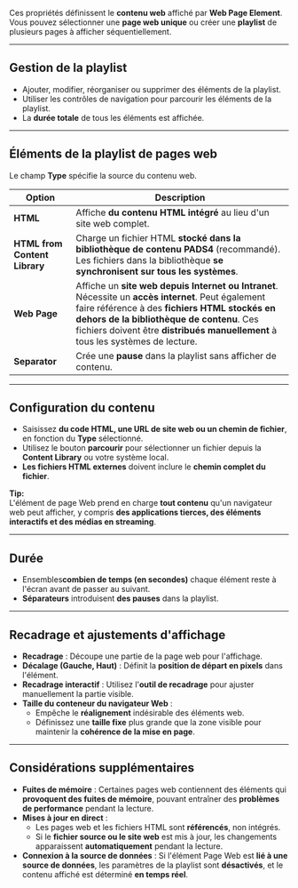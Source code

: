 Ces propriétés définissent le **contenu web** affiché par **Web Page Element**. Vous pouvez sélectionner une **page web unique** ou créer une **playlist** de plusieurs pages à afficher séquentiellement.

***

## **Gestion de la playlist**

* Ajouter, modifier, réorganiser ou supprimer des éléments de la playlist.
* Utiliser les contrôles de navigation pour parcourir les éléments de la playlist.
* La **durée totale** de tous les éléments est affichée.

***

## **Éléments de la playlist de pages web**

Le champ **Type** spécifie la source du contenu web.

| **Option**                    | **Description**                                                                                                                                                                                                                                                                     |
| ----------------------------- | ----------------------------------------------------------------------------------------------------------------------------------------------------------------------------------------------------------------------------------------------------------------------------------- |
| **HTML**                      | Affiche **du contenu HTML intégré** au lieu d'un site web complet.                                                                                                                                                                                                                  |
| **HTML from Content Library** | Charge un fichier HTML **stocké dans la bibliothèque de contenu PADS4** (recommandé). Les fichiers dans la bibliothèque **se synchronisent sur tous les systèmes**.                                                                                                                 |
| **Web Page**                  | Affiche un **site web depuis Internet ou Intranet**. Nécessite un **accès internet**. Peut également faire référence à des **fichiers HTML stockés en dehors de la bibliothèque de contenu**. Ces fichiers doivent être **distribués manuellement** à tous les systèmes de lecture. |
| **Separator**                 | Crée une **pause** dans la playlist sans afficher de contenu.                                                                                                                                                                                                                       |

***

## **Configuration du contenu**

* Saisissez **du code HTML, une URL de site web ou un chemin de fichier**, en fonction du **Type** sélectionné.
* Utilisez le bouton **parcourir** pour sélectionner un fichier depuis la **Content Library** ou votre système local.
* **Les fichiers HTML externes** doivent inclure le **chemin complet du fichier**.

**Tip:**\
L'élément de page Web prend en charge **tout contenu** qu'un navigateur web peut afficher, y compris **des applications tierces, des éléments interactifs et des médias en streaming**.

***

## **Durée**

* Ensembles**combien de temps (en secondes)** chaque élément reste à l'écran avant de passer au suivant.
* **Séparateurs** introduisent **des pauses** dans la playlist.

***

## **Recadrage et ajustements d'affichage**

* **Recadrage** : Découpe une partie de la page web pour l'affichage.
* **Décalage (Gauche, Haut)** : Définit la **position de départ en pixels** dans l'élément.
* **Recadrage interactif** : Utilisez l'**outil de recadrage** pour ajuster manuellement la partie visible.
* **Taille du conteneur du navigateur Web** :
  * Empêche le **réalignement** indésirable des éléments web.
  * Définissez une **taille fixe** plus grande que la zone visible pour maintenir la **cohérence de la mise en page**.

***

## **Considérations supplémentaires**

* **Fuites de mémoire** : Certaines pages web contiennent des éléments qui **provoquent des fuites de mémoire**, pouvant entraîner des **problèmes de performance** pendant la lecture.
* **Mises à jour en direct** :
  * Les pages web et les fichiers HTML sont **référencés**, non intégrés.
  * Si le **fichier source ou le site web** est mis à jour, les changements apparaissent **automatiquement** pendant la lecture.
* **Connexion à la source de données** : Si l'élément Page Web est **lié à une source de données**, les paramètres de la playlist sont **désactivés**, et le contenu affiché est déterminé **en temps réel**.

